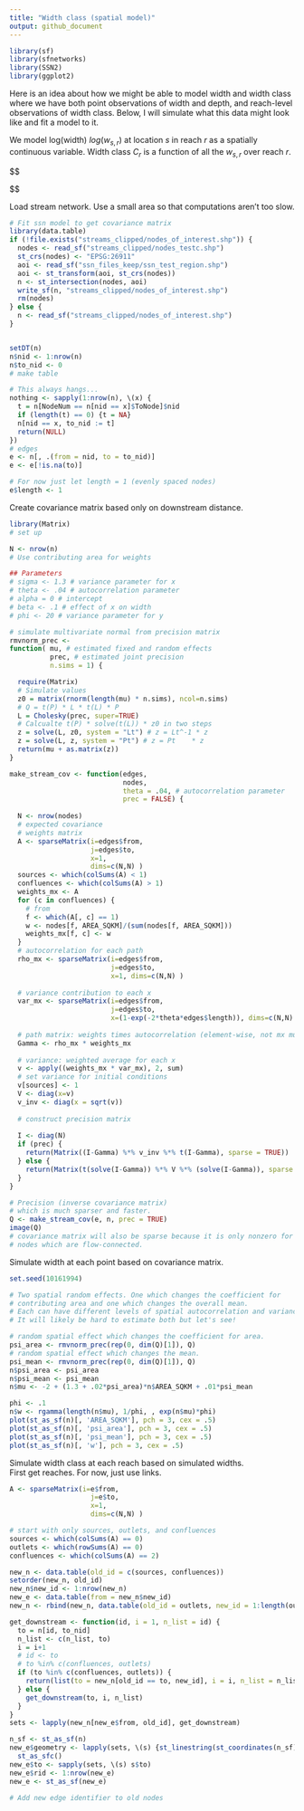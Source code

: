 ```yaml
---
title: "Width class (spatial model)"
output: github_document
---
```


```r
library(sf)
library(sfnetworks)
library(SSN2)
library(ggplot2)

```


Here is an idea about how we might be able to model width and width class 
where we have both point observations of width and depth, and reach-level 
observations of width class. Below, I will simulate what this data might 
look like and fit a model to it. 

We model log(width) $log(w_{s,r})$ at location $s$ in reach $r$
as a spatially continuous variable. 
Width class $C_r$ is a function of all the $w_{s,r}$ over reach $r$. 

$$

$$

Load stream network. Use a small area so that computations aren't too slow. 

```r
# Fit ssn model to get covariance matrix 
library(data.table)
if (!file.exists("streams_clipped/nodes_of_interest.shp")) {
  nodes <- read_sf("streams_clipped/nodes_testc.shp")
  st_crs(nodes) <- "EPSG:26911"
  aoi <- read_sf("ssn_files_keep/ssn_test_region.shp")
  aoi <- st_transform(aoi, st_crs(nodes))
  n <- st_intersection(nodes, aoi)
  write_sf(n, "streams_clipped/nodes_of_interest.shp")
  rm(nodes)
} else {
  n <- read_sf("streams_clipped/nodes_of_interest.shp")
}


setDT(n)
n$nid <- 1:nrow(n)
n$to_nid <- 0
# make table

# This always hangs... 
nothing <- sapply(1:nrow(n), \(x) {
  t = n[NodeNum == n[nid == x]$ToNode]$nid
  if (length(t) == 0) {t = NA}
  n[nid == x, to_nid := t]
  return(NULL)
})
# edges
e <- n[, .(from = nid, to = to_nid)]
e <- e[!is.na(to)]

# For now just let length = 1 (evenly spaced nodes)
e$length <- 1
```

Create covariance matrix based only on downstream distance. 
```r
library(Matrix)
# set up

N <- nrow(n)
# Use contributing area for weights

## Parameters
# sigma <- 1.3 # variance parameter for x
# theta <- .04 # autocorrelation parameter
# alpha = 0 # intercept
# beta <- .1 # effect of x on width
# phi <- 20 # variance parameter for y

# simulate multivariate normal from precision matrix
rmvnorm_prec <-
function( mu, # estimated fixed and random effects
          prec, # estimated joint precision
          n.sims = 1) {

  require(Matrix)
  # Simulate values
  z0 = matrix(rnorm(length(mu) * n.sims), ncol=n.sims)
  # Q = t(P) * L * t(L) * P
  L = Cholesky(prec, super=TRUE)
  # Calcualte t(P) * solve(t(L)) * z0 in two steps
  z = solve(L, z0, system = "Lt") # z = Lt^-1 * z
  z = solve(L, z, system = "Pt") # z = Pt    * z
  return(mu + as.matrix(z))
}

make_stream_cov <- function(edges, 
                            nodes, 
                            theta = .04, # autocorrelation parameter
                            prec = FALSE) {
  
  N <- nrow(nodes)
  # expected covariance
  # weights matrix
  A <- sparseMatrix(i=edges$from, 
                    j=edges$to, 
                    x=1, 
                    dims=c(N,N) )
  sources <- which(colSums(A) < 1)
  confluences <- which(colSums(A) > 1)
  weights_mx <- A
  for (c in confluences) {
    # from 
    f <- which(A[, c] == 1)
    w <- nodes[f, AREA_SQKM]/(sum(nodes[f, AREA_SQKM]))
    weights_mx[f, c] <- w
  }
  # autocorrelation for each path
  rho_mx <- sparseMatrix(i=edges$from, 
                         j=edges$to, 
                         x=1, dims=c(N,N) )
  
  # variance contribution to each x
  var_mx <- sparseMatrix(i=edges$from, 
                         j=edges$to, 
                         x=(1-exp(-2*theta*edges$length)), dims=c(N,N) )
  
  # path matrix: weights times autocorrelation (element-wise, not mx multiplication)
  Gamma <- rho_mx * weights_mx
  
  # variance: weighted average for each x
  v <- apply((weights_mx * var_mx), 2, sum)
  # set variance for initial conditions
  v[sources] <- 1
  V <- diag(x=v)
  v_inv <- diag(x = sqrt(v))
  
  # construct precision matrix
  
  I <- diag(N)
  if (prec) {
    return(Matrix((I-Gamma) %*% v_inv %*% t(I-Gamma), sparse = TRUE))
  } else {
    return(Matrix(t(solve(I-Gamma)) %*% V %*% (solve(I-Gamma)), sparse = TRUE))
  }
}

# Precision (inverse covariance matrix)
# which is much sparser and faster.
Q <- make_stream_cov(e, n, prec = TRUE)
image(Q)
# covariance matrix will also be sparse because it is only nonzero for 
# nodes which are flow-connected. 
```

Simulate width at each point based on covariance matrix. 

```r
set.seed(10161994)

# Two spatial random effects. One which changes the coefficient for 
# contributing area and one which changes the overall mean. 
# Each can have different levels of spatial autocorrelation and variance. 
# It will likely be hard to estimate both but let's see!

# random spatial effect which changes the coefficient for area. 
psi_area <- rmvnorm_prec(rep(0, dim(Q)[1]), Q)
# random spatial effect which changes the mean. 
psi_mean <- rmvnorm_prec(rep(0, dim(Q)[1]), Q)
n$psi_area <- psi_area
n$psi_mean <- psi_mean
n$mu <- -2 + (1.3 + .02*psi_area)*n$AREA_SQKM + .01*psi_mean

phi <- .1
n$w <- rgamma(length(n$mu), 1/phi, , exp(n$mu)*phi)
plot(st_as_sf(n)[, 'AREA_SQKM'], pch = 3, cex = .5)
plot(st_as_sf(n)[, 'psi_area'], pch = 3, cex = .5)
plot(st_as_sf(n)[, 'psi_mean'], pch = 3, cex = .5)
plot(st_as_sf(n)[, 'w'], pch = 3, cex = .5)
```

Simulate width class at each reach based on simulated widths.  
First get reaches. For now, just use links. 

```r
A <- sparseMatrix(i=e$from, 
                    j=e$to, 
                    x=1, 
                    dims=c(N,N) )

# start with only sources, outlets, and confluences
sources <- which(colSums(A) == 0)
outlets <- which(rowSums(A) == 0)
confluences <- which(colSums(A) == 2)

new_n <- data.table(old_id = c(sources, confluences))
setorder(new_n, old_id)
new_n$new_id <- 1:nrow(new_n)
new_e <- data.table(from = new_n$new_id)
new_n <- rbind(new_n, data.table(old_id = outlets, new_id = 1:length(outlets) + nrow(new_n)))

get_downstream <- function(id, i = 1, n_list = id) {
  to = n[id, to_nid]
  n_list <- c(n_list, to)
  i = i+1 
  # id <- to
  # to %in% c(confluences, outlets)
  if (to %in% c(confluences, outlets)) {
    return(list(to = new_n[old_id == to, new_id], i = i, n_list = n_list))
  } else {
    get_downstream(to, i, n_list)
  }
}
sets <- lapply(new_n[new_e$from, old_id], get_downstream)

n_sf <- st_as_sf(n)
new_e$geometry <- lapply(sets, \(s) {st_linestring(st_coordinates(n_sf)[s$n_list, ])}) |> 
  st_as_sfc()
new_e$to <- sapply(sets, \(s) s$to)
new_e$rid <- 1:nrow(new_e)
new_e <- st_as_sf(new_e)

# Add new edge identifier to old nodes

```
